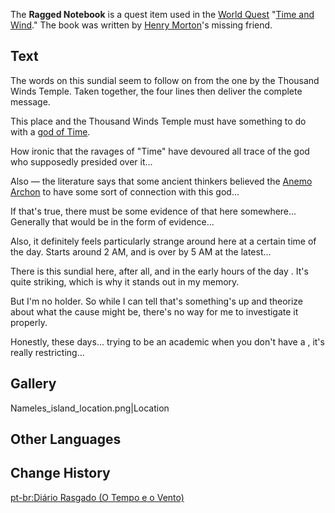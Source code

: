 {{DISPLAYTITLE:Ragged Notebook}}
{{About|the Quest Item used during [[Time and Wind]]|the Quest Item used in [[Bygones Times Like Dust Passing]]|Ragged Notebook (Bygones Times Like Dust Passing)}}
{{Book Infobox
|title       = Ragged Notebook
|image       = Book Ragged Notebook.png
|type        = Quest Items
|rarity      = 0
|description = Anonymously authored notes. They describe a place seemingly not far from here.
|source1     = In the breakable rock on the south-end of the [[Nameless Island]]
|next        = Thick Notebook
}}
The '''Ragged Notebook''' is a quest item used in the [[World Quest]] "[[Time and Wind]]." The book was written by [[Henry Morton]]'s missing friend.

==Text==
The words on this sundial seem to follow on from the one by the Thousand Winds Temple. Taken together, the four lines then deliver the complete message.

This place and the Thousand Winds Temple must have something to do with a [[god of Time]].

How ironic that the ravages of "Time" have devoured all trace of the god who supposedly presided over it...

Also &mdash; the literature says that some ancient thinkers believed the [[Barbatos|Anemo Archon]] to have some sort of connection with this god...

If that's true, there must be some evidence of that here somewhere... Generally that would be in the form of {{Color|buzzword|elemental}} evidence...

Also, it definitely feels particularly strange around here at a certain time of the day. Starts around 2 AM, and is over by 5 AM at the latest...

There is this sundial here, after all, and in the early hours of the day {{Color|buzzword|the blade's shadow fall directly downwards}}. It's quite striking, which is why it stands out in my memory.

But I'm no {{Color|buzzword|Vision}} holder. So while I can tell that's something's up and theorize about what the cause might be, there's no way for me to investigate it properly.

Honestly, these days... trying to be an academic when you don't have a {{Color|buzzword|Vision}}, it's really restricting...

==Gallery==
<gallery hideaddbutton="true" captionalign="center">
Nameles_island_location.png|Location
</gallery>

==Other Languages==
{{Other Languages
|en      = Ragged Notebook
|zhs     = 残破的笔记
|zhs_rm  = Cánpò de Bǐjì
|zht     = 殘破的筆記
|zht_rm  = Cánpò de Bǐjì
|zh_tl   = Ruined Notebook
|ja      = ボロボロなノート
|ja_rm   = Boroboro na Nooto
|ja_tl   = Ragged Notebook
|ko      = 파손된 노트
|ko_rm   = Pasondoen Noteu
|ko_tl   = Damaged Note
|es      = Notas viejas y rasgadas
|es_tl   = 
|fr      = Journal décrépit
|fr_tl   = Decrepit Diary
|ru      = Потрёпанный дневник
|ru_tl   = 
|th      = บันทึกโทรม ๆ
|th_rm   = Bantheuk Som-Som
|th_tl   = Ruined Notebook
|vi      = Nhật Ký Rách Nát
|vi_tl   = 
|de      = Zerrissene Aufzeichnungen
|de_tl   = Tattered Notes
|id      = Catatan yang Terkoyak
|id_tl   = Ragged Notebook
|pt      = Diário Rasgado
|pt_tl   = 
}}

==Change History==
{{Change History|1.0}}

[[pt-br:Diário Rasgado (O Tempo e o Vento)]]